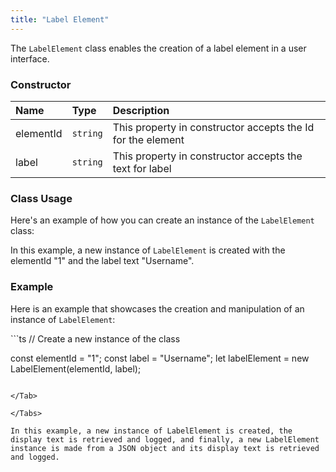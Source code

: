 ```yaml
---
title: "Label Element"
---
```


The `LabelElement` class enables the creation of a label element in a user interface.

### Constructor

| Name      | Type     | Description                                                 |
| :--------- | :-------- | :----------------------------------------------------------- |
| elementId | `string` | This property in constructor accepts the Id for the element |
| label     | `string` | This property in constructor accepts the text for label     |

### Class Usage

Here's an example of how you can create an instance of the `LabelElement` class:

In this example, a new instance of `LabelElement` is created with the elementId "1" and the label text "Username".

### Example

Here is an example that showcases the creation and manipulation of an instance of `LabelElement`:

<Tabs>
<Tab title="TypeScript">
```ts
// Create a new instance of the class

const elementId = "1";
const label = "Username";
let labelElement = new LabelElement(elementId, label);
```

</Tab>

</Tabs>

In this example, a new instance of LabelElement is created, the display text is retrieved and logged, and finally, a new LabelElement instance is made from a JSON object and its display text is retrieved and logged.
